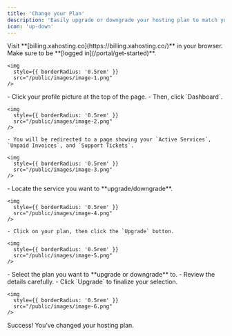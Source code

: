 ```yaml
---
title: 'Change your Plan'
description: 'Easily upgrade or downgrade your hosting plan to match your needs.'
icon: 'up-down'
---
```


<Steps>
  <Step title="Go to the Billing Portal">
    Visit **[billing.xahosting.co](https://billing.xahosting.co/)** in your browser. Make sure to be **[logged in](/portal/get-started)**.

    <img
      style={{ borderRadius: '0.5rem' }}
      src="/public/images/image-1.png"
    />
  </Step>

  <Step title="Access Your Dashboard">
    - Click your profile picture at the top of the page.  
    - Then, click `Dashboard`.  

    <img
      style={{ borderRadius: '0.5rem' }}
      src="/public/images/image-2.png"
    />

    - You will be redirected to a page showing your `Active Services`, `Unpaid Invoices`, and `Support Tickets`.  

    <img
      style={{ borderRadius: '0.5rem' }}
      src="/public/images/image-3.png"
    />
  </Step>

  <Step title="Select Your Plan">
    - Locate the service you want to **upgrade/downgrade**.  

    <img
      style={{ borderRadius: '0.5rem' }}
      src="/public/images/image-4.png"
    />

    - Click on your plan, then click the `Upgrade` button.

    <img
      style={{ borderRadius: '0.5rem' }}
      src="/public/images/image-5.png"
    />
  </Step>

  <Step title="Choose a New Plan">
    - Select the plan you want to **upgrade or downgrade** to.  
    - Review the details carefully.  
    - Click `Upgrade` to finalize your selection.  

    <img
      style={{ borderRadius: '0.5rem' }}
      src="/public/images/image-6.png"
    />
  </Step>
</Steps>

<Check>
  Success! You’ve changed your hosting plan.
</Check>
